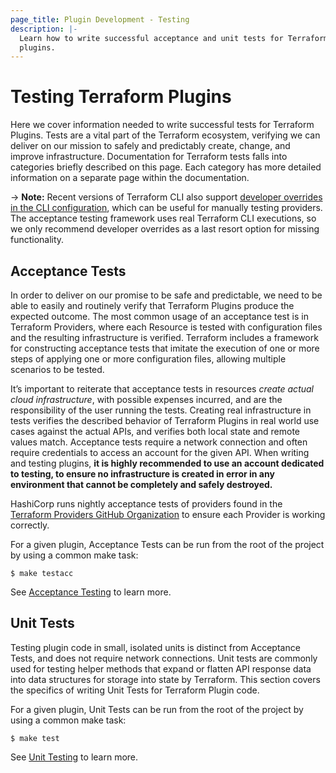 ```yaml
---
page_title: Plugin Development - Testing
description: |-
  Learn how to write successful acceptance and unit tests for Terraform
  plugins.
---
```


# Testing Terraform Plugins

Here we cover information needed to write successful tests for Terraform
Plugins. Tests are a vital part of the Terraform ecosystem, verifying we can
deliver on our mission to safely and predictably create, change, and improve
infrastructure. Documentation for Terraform tests falls into categories
briefly described on this page. Each category has more detailed information on a separate page within the documentation.

-> **Note:** Recent versions of Terraform CLI also support [developer overrides in the CLI configuration](/terraform/cli/config/config-file#development-overrides-for-provider-developers), which can be useful for manually testing providers. The acceptance testing framework uses real Terraform CLI executions, so we only recommend developer overrides as a last resort option for missing functionality.

## Acceptance Tests

In order to
deliver on our promise to be safe and predictable, we need to be able to easily
and routinely verify that Terraform Plugins produce the expected outcome. The
most common usage of an acceptance test is in Terraform Providers, where each
Resource is tested with configuration files and the resulting infrastructure is
verified. Terraform includes a framework for constructing acceptance tests that
imitate the execution of one or more steps of applying one or more configuration
files, allowing multiple scenarios to be tested.

It’s important to reiterate that acceptance tests in resources _create actual
cloud infrastructure_, with possible expenses incurred, and are the
responsibility of the user running the tests. Creating real infrastructure in
tests verifies the described behavior of Terraform Plugins in real world use
cases against the actual APIs,  and verifies both local state and remote values
match. Acceptance tests require a network connection and often require
credentials to access an account for the given API. When writing and testing
plugins, **it is highly recommended to use an account dedicated to testing, to
ensure no infrastructure is created in error in any environment that cannot be
completely and safely destroyed.**

HashiCorp runs nightly acceptance tests of providers found in the [Terraform
Providers GitHub Organization](https://github.com/terraform-providers) to ensure
each Provider is working correctly.

For a given plugin, Acceptance Tests can be run from the root of the project by
using a common make task:

```shell
$ make testacc
```

See [Acceptance Testing](/terraform/plugin/sdkv2/testing/acceptance-tests) to learn more.

## Unit Tests

Testing plugin code in small, isolated units is distinct from Acceptance Tests,
and does not require network connections. Unit tests are commonly used for
testing helper methods that expand or flatten API response data into data
structures for storage into state by Terraform. This section covers the
specifics of writing Unit Tests for Terraform Plugin code.

For a given plugin, Unit Tests can be run from the root of the project by using
a common make task:

```shell
$ make test
```

See [Unit Testing](/terraform/plugin/sdkv2/testing/unit-testing) to learn more.
